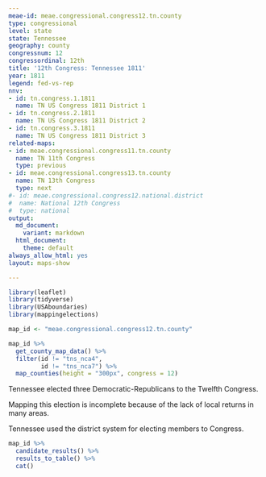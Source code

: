 ```yaml
---
meae-id: meae.congressional.congress12.tn.county
type: congressional
level: state
state: Tennessee
geography: county
congressnum: 12
congressordinal: 12th
title: '12th Congress: Tennessee 1811'
year: 1811
legend: fed-vs-rep
nnv:
- id: tn.congress.1.1811
  name: TN US Congress 1811 District 1
- id: tn.congress.2.1811
  name: TN US Congress 1811 District 2
- id: tn.congress.3.1811
  name: TN US Congress 1811 District 3
related-maps:
- id: meae.congressional.congress11.tn.county
  name: TN 11th Congress
  type: previous
- id: meae.congressional.congress13.tn.county
  name: TN 13th Congress
  type: next
#- id: meae.congressional.congress12.national.district
#  name: National 12th Congress
#  type: national
output:
  md_document:
    variant: markdown
  html_document:
    theme: default
always_allow_html: yes
layout: maps-show

---
```


```r
library(leaflet)
library(tidyverse)
library(USAboundaries)
library(mappingelections)

map_id <- "meae.congressional.congress12.tn.county"
```

<div class="map">

```r
map_id %>%
  get_county_map_data() %>%
  filter(id != "tns_nca4",
         id != "tns_nca7") %>% 
  map_counties(height = "300px", congress = 12)
```

</div>

Tennessee elected three Democratic-Republicans to the Twelfth Congress.

Mapping this election is incomplete because of the lack of local returns in many areas.

Tennessee used the district system for electing members to Congress. 

<div class="results-table">

```r
map_id %>%
  candidate_results() %>%
  results_to_table() %>%
  cat()
```

</div>
